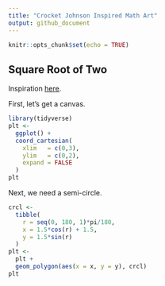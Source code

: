 ```yaml
---
title: "Crocket Johnson Inspired Math Art"
output: github_document
---
```


```r
knitr::opts_chunk$set(echo = TRUE)
```

## Square Root of Two

Inspiration [here](https://americanhistory.si.edu/collections/search/object/nmah_694637).

First, let's get a canvas.

```r
library(tidyverse)
plt <- 
  ggplot() +
  coord_cartesian(
    xlim   = c(0,3),
    ylim   = c(0,2),
    expand = FALSE
  )
plt
```

Next, we need a semi-circle.

```r
crcl <-
  tibble(
    r = seq(0, 180, 1)*pi/180,
    x = 1.5*cos(r) + 1.5,
    y = 1.5*sin(r)
  )
plt <-
  plt +
  geom_polygon(aes(x = x, y = y), crcl)
plt
```